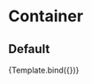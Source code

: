 

<Meta 
	title='Layout/Container' 
	component={Container} 
/>


<!-- 👇 Docs -->

# Container

## Default

<Canvas>
	<Story
		name='Default'
	>
		{Template.bind({})}
	</Story>
</Canvas>